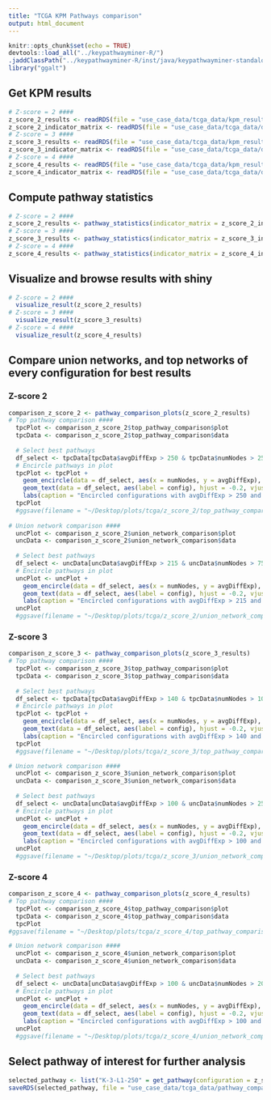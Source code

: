 ```yaml
---
title: "TCGA KPM Pathways comparison"
output: html_document
---
```


```r
knitr::opts_chunk$set(echo = TRUE)
devtools::load_all("../keypathwayminer-R/")
.jaddClassPath("../keypathwayminer-R/inst/java/keypathwayminer-standalone-5.0.jar")
library("ggalt")
```

## Get KPM results
```r
# Z-score = 2 ####
z_score_2_results <- readRDS(file = "use_case_data/tcga_data/kpm_results/ines_greedy_results_prostate_tumor_z_score_2.rds")
z_score_2_indicator_matrix <- readRDS(file = "use_case_data/tcga_data/data/counts_matrix_z_2.rds") 
# Z-score = 3 ####
z_score_3_results <- readRDS(file = "use_case_data/tcga_data/kpm_results/ines_greedy_results_prostate_tumor_z_score_3.rds")
z_score_3_indicator_matrix <- readRDS(file = "use_case_data/tcga_data/data/counts_matrix_z_3.rds") 
# Z-score = 4 ####
z_score_4_results <- readRDS(file = "use_case_data/tcga_data/kpm_results/ines_greedy_results_prostate_tumor_z_score_4.rds")
z_score_4_indicator_matrix <- readRDS(file = "use_case_data/tcga_data/data/counts_matrix_z_4.rds") 
```

## Compute pathway statistics
```r
# Z-score = 2 ####
z_score_2_results <- pathway_statistics(indicator_matrix = z_score_2_indicator_matrix, result = z_score_2_results)
# Z-score = 3 ####
z_score_3_results <- pathway_statistics(indicator_matrix = z_score_3_indicator_matrix, result = z_score_3_results)
# Z-score = 4 ####
z_score_4_results <- pathway_statistics(indicator_matrix = z_score_4_indicator_matrix, result = z_score_4_results)
```

## Visualize and browse results with shiny
```r
# Z-score = 2 ####
  visualize_result(z_score_2_results)
# Z-score = 3 ####
  visualize_result(z_score_3_results)
# Z-score = 4 ####
  visualize_result(z_score_4_results)
```

## Compare union networks, and top networks of every configuration for best results
### Z-score 2
```r
comparison_z_score_2 <- pathway_comparison_plots(z_score_2_results)
# Top pathway comparison ####
  tpcPlot <- comparison_z_score_2$top_pathway_comparison$plot
  tpcData <- comparison_z_score_2$top_pathway_comparison$data
  
  # Select best pathways
  df_select <- tpcData[tpcData$avgDiffExp > 250 & tpcData$numNodes > 25, ] 
  # Encircle pathways in plot
  tpcPlot <- tpcPlot +
    geom_encircle(data = df_select, aes(x = numNodes, y = avgDiffExp), color = "red", spread = 0.001) +
    geom_text(data = df_select, aes(label = config), hjust = -0.2, vjust = 0,angle = 30) +
    labs(caption = "Encircled configurations with avgDiffExp > 250 and numNodes > 25") 
  tpcPlot
  #ggsave(filename = "~/Desktop/plots/tcga/z_score_2/top_pathway_comparison_z2.png", tpcPlot, width = 14, height = 8)
  
# Union network comparison ####
  uncPlot <- comparison_z_score_2$union_network_comparison$plot
  uncData <- comparison_z_score_2$union_network_comparison$data
  
  # Select best pathways
  df_select <- uncData[uncData$avgDiffExp > 215 & uncData$numNodes > 75, ] 
  # Encircle pathways in plot
  uncPlot <- uncPlot +
    geom_encircle(data = df_select, aes(x = numNodes, y = avgDiffExp), color = "red", spread = 0.001) +
    geom_text(data = df_select, aes(label = config), hjust = -0.2, vjust = 0,angle = 30) +
    labs(caption = "Encircled configurations with avgDiffExp > 215 and numNodes > 75") 
  uncPlot
  #ggsave(filename = "~/Desktop/plots/tcga/z_score_2/union_network_comparison_z2.png", uncPlot, width = 14, height = 8)

```

### Z-score 3
```r
comparison_z_score_3 <- pathway_comparison_plots(z_score_3_results)
# Top pathway comparison ####
  tpcPlot <- comparison_z_score_3$top_pathway_comparison$plot
  tpcData <- comparison_z_score_3$top_pathway_comparison$data
  
  # Select best pathways
  df_select <- tpcData[tpcData$avgDiffExp > 140 & tpcData$numNodes > 10, ] 
  # Encircle pathways in plot
  tpcPlot <- tpcPlot +
    geom_encircle(data = df_select, aes(x = numNodes, y = avgDiffExp), color = "red", spread = 0.001) +
    geom_text(data = df_select, aes(label = config), hjust = -0.2, vjust = 0,angle = 30) +
    labs(caption = "Encircled configurations with avgDiffExp > 140 and numNodes > 10") 
  tpcPlot
  #ggsave(filename = "~/Desktop/plots/tcga/z_score_3/top_pathway_comparison_z3.png", tpcPlot, width = 14, height = 8)

# Union network comparison ####
  uncPlot <- comparison_z_score_3$union_network_comparison$plot
  uncData <- comparison_z_score_3$union_network_comparison$data
  
  # Select best pathways
  df_select <- uncData[uncData$avgDiffExp > 100 & uncData$numNodes > 25, ] 
  # Encircle pathways in plot
  uncPlot <- uncPlot +
    geom_encircle(data = df_select, aes(x = numNodes, y = avgDiffExp), color = "red", spread = 0.001) +
    geom_text(data = df_select, aes(label = config), hjust = -0.2, vjust = 0,angle = 30) +
    labs(caption = "Encircled configurations with avgDiffExp > 100 and numNodes > 25") 
  uncPlot
  #ggsave(filename = "~/Desktop/plots/tcga/z_score_3/union_network_comparison_z3.png", uncPlot, width = 14, height = 8)
```
### Z-score 4
```r
comparison_z_score_4 <- pathway_comparison_plots(z_score_4_results)
# Top pathway comparison ####
  tpcPlot <- comparison_z_score_4$top_pathway_comparison$plot
  tpcData <- comparison_z_score_4$top_pathway_comparison$data
  tpcPlot
#ggsave(filename = "~/Desktop/plots/tcga/z_score_4/top_pathway_comparison_z4.png", tpcPlot, width = 14, height = 8)

# Union network comparison ####
  uncPlot <- comparison_z_score_4$union_network_comparison$plot
  uncData <- comparison_z_score_4$union_network_comparison$data
  
  # Select best pathways
  df_select <- uncData[uncData$avgDiffExp > 100 & uncData$numNodes > 20, ] 
  # Encircle pathways in plot
  uncPlot <- uncPlot +
    geom_encircle(data = df_select, aes(x = numNodes, y = avgDiffExp), color = "red", spread = 0.001) +
    geom_text(data = df_select, aes(label = config), hjust = -0.2, vjust = 0,angle = 30) +
    labs(caption = "Encircled configurations with avgDiffExp > 100 and numNodes > 20") 
  uncPlot
  #ggsave(filename = "~/Desktop/plots/tcga/z_score_4/union_network_comparison_z4.png", uncPlot, width = 14, height = 8)
```

## Select pathway of interest for further analysis
```r
selected_pathway <- list("K-3-L1-250" = get_pathway(configuration = z_score_2_results@configurations$`K-3-L1-250`, pathway_name = "Pathway-1"))
saveRDS(selected_pathway, file = "use_case_data/tcga_data/pathway_comparison/selected_pathway_z2.rds")
```